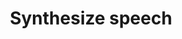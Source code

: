 ---
title: Synthesize speech
openapi: post /v1/ai/speech
description: Synthesizes speech for a supplied text string, returning advanced information. Returns an object that contains a base64-encoded audio file, the seed used in speech generation, and optionally an object detailing the duration of each word spoken.
---